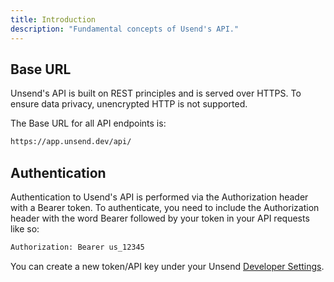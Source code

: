 ```yaml
---
title: Introduction
description: "Fundamental concepts of Usend's API."
---
```


## Base URL

Unsend's API is built on REST principles and is served over HTTPS. To ensure data privacy, unencrypted HTTP is not supported.

The Base URL for all API endpoints is:

```sh Terminal
https://app.unsend.dev/api/
```

## Authentication

Authentication to Usend's API is performed via the Authorization header with a Bearer token. To authenticate, you need to include the Authorization header with the word Bearer followed by your token in your API requests like so:

```sh Terminal
Authorization: Bearer us_12345
```

You can create a new token/API key under your Unsend [Developer Settings](https://app.unsend.dev/api-keys).
